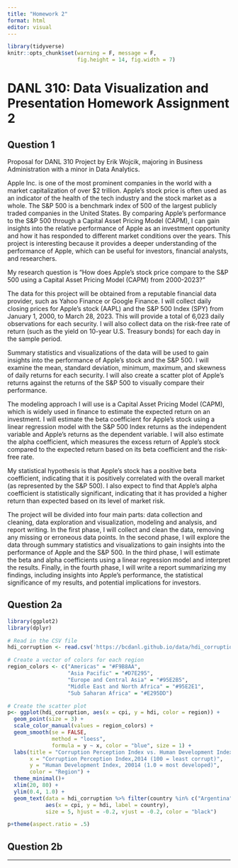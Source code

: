 ```yaml
---
title: "Homework 2"
format: html
editor: visual
---
```


```r
library(tidyverse)
knitr::opts_chunk$set(warning = F, message = F,
                      fig.height = 14, fig.width = 7)
```

# **DANL 310: Data Visualization and Presentation Homework Assignment 2**

## Question 1

Proposal for DANL 310 Project by Erik Wojcik, majoring in Business Administration with a minor in Data Analytics.

Apple Inc. is one of the most prominent companies in the world with a market capitalization of over $2 trillion. Apple's stock price is often used as an indicator of the health of the tech industry and the stock market as a whole. The S&P 500 is a benchmark index of 500 of the largest publicly traded companies in the United States. By comparing Apple's performance to the S&P 500 through a Capital Asset Pricing Model (CAPM), I can gain insights into the relative performance of Apple as an investment opportunity and how it has responded to different market conditions over the years. This project is interesting because it provides a deeper understanding of the performance of Apple, which can be useful for investors, financial analysts, and researchers.

My research question is "How does Apple's stock price compare to the S&P 500 using a Capital Asset Pricing Model (CAPM) from 2000-2023?"

The data for this project will be obtained from a reputable financial data provider, such as Yahoo Finance or Google Finance. I will collect daily closing prices for Apple's stock (AAPL) and the S&P 500 Index (SPY) from January 1, 2000, to March 28, 2023. This will provide a total of 6,023 daily observations for each security. I will also collect data on the risk-free rate of return (such as the yield on 10-year U.S. Treasury bonds) for each day in the sample period.

Summary statistics and visualizations of the data will be used to gain insights into the performance of Apple's stock and the S&P 500. I will examine the mean, standard deviation, minimum, maximum, and skewness of daily returns for each security. I will also create a scatter plot of Apple's returns against the returns of the S&P 500 to visually compare their performance.

The modeling approach I will use is a Capital Asset Pricing Model (CAPM), which is widely used in finance to estimate the expected return on an investment. I will estimate the beta coefficient for Apple's stock using a linear regression model with the S&P 500 Index returns as the independent variable and Apple's returns as the dependent variable. I will also estimate the alpha coefficient, which measures the excess return of Apple's stock compared to the expected return based on its beta coefficient and the risk-free rate.

My statistical hypothesis is that Apple's stock has a positive beta coefficient, indicating that it is positively correlated with the overall market (as represented by the S&P 500). I also expect to find that Apple's alpha coefficient is statistically significant, indicating that it has provided a higher return than expected based on its level of market risk.

The project will be divided into four main parts: data collection and cleaning, data exploration and visualization, modeling and analysis, and report writing. In the first phase, I will collect and clean the data, removing any missing or erroneous data points. In the second phase, I will explore the data through summary statistics and visualizations to gain insights into the performance of Apple and the S&P 500. In the third phase, I will estimate the beta and alpha coefficients using a linear regression model and interpret the results. Finally, in the fourth phase, I will write a report summarizing my findings, including insights into Apple's performance, the statistical significance of my results, and potential implications for investors.

## Question 2a


```r
library(ggplot2)
library(dplyr)

# Read in the CSV file
hdi_corruption <- read.csv('https://bcdanl.github.io/data/hdi_corruption.csv')

# Create a vector of colors for each region
region_colors <- c("Americas" = "#F9B8AA", 
                   "Asia Pacific" = "#D7E295", 
                   "Europe and Central Asia" = "#95E2B5", 
                   "Middle East and North Africa" = "#95E2E1", 
                   "Sub Saharan Africa" = "#E295DD")

# Create the scatter plot
p<- ggplot(hdi_corruption, aes(x = cpi, y = hdi, color = region)) +
  geom_point(size = 3) +
  scale_color_manual(values = region_colors) +
  geom_smooth(se = FALSE,
              method = "loess",
              formula = y ~ x, color = "blue", size = 1) +
  labs(title = "Corruption Perception Index vs. Human Development Index by Region",
       x = "Corruption Perception Index,2014 (100 = least corrupt)",
       y = "Human Development Index, 20014 (1.0 = most developed)",
       color = "Region") +
  theme_minimal()+
  xlim(20, 80) +
  ylim(0.4, 1.0) +
  geom_text(data = hdi_corruption %>% filter(country %in% c("Argentina", "China", "Egypt", "Greece", "South Africa", "Senegal", "United States", "Germany", "Norway", "Singapore")),
            aes(x = cpi, y = hdi, label = country), 
            size = 5, hjust = -0.2, vjust = -0.2, color = "black")

p+theme(aspect.ratio = .5)

```

## Question 2b




---
